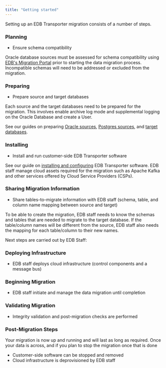 ```yaml
---
title: "Getting started"
---
```


Setting up an EDB Transporter migration consists of a number of steps.

### Planning
 - Ensure schema compatibility

Oracle database sources must be assessed for schema compatibility using [EDB's Migration Portal](https://www.enterprisedb.com/docs/migration_portal/latest/)
prior to starting the data migration process. Incompatible schemas will need to be addressed or excluded from the migration.

### Preparing
 - Prepare source and target databases

Each source and the target databases need to be prepared for the migration. This involves enable archive log mode and supplemental logging on the Oracle Database and create a User.

See our guides on preparing [Oracle sources](preparing_db/preparing_oracle_source_databases/#preparing_oracle_sources),
[Postgres sources](preparing_db/preparing_postgres_source_databases/#preparing_postgres_sources), and [target databases](preparing_db/preparing_target_databases/#preparing_target_databases).

### Installing
 - Install and run customer-side EDB Transporter software

See our guide on [installing and configuring](installing) EDB Transporter software.
EDB staff manage cloud assets required for the migration such as Apache Kafka and other services offered by Cloud Service Providers (CSPs).

### Sharing Migration Information
 - Share tables-to-migrate information with EDB staff (schema, table, and column name mapping between source and target)

To be able to create the migration, EDB staff needs to know the schemas and tables that are needed to migrate to the target database.
If the table/column names will be different from the source, EDB staff also needs the mapping for each table/column to their new names.

Next steps are carried out by EDB Staff:

### Deploying Infrastructure
 - EDB staff deploys cloud infrastructure (control components and a message bus)

### Beginning Migration
 - EDB staff initiate and manage the data migration until completion

### Validating Migration
 - Integrity validation and post-migration checks are performed

### Post-Migration Steps
Your migration is now up and running and will last as long as required. Once your data is across, and if you plan to stop the migration once that is done
 - Customer-side software can be stopped and removed
 - Cloud infrastructure is deprovisioned by EDB staff
